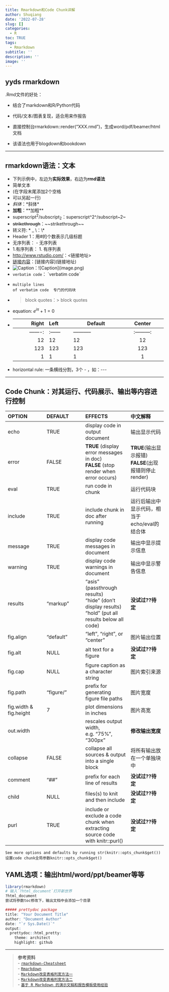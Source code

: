```yaml
---
title: Rmarkdown和Code Chunk详解
author: Shuqiang
date: '2022-07-28'
slug: []
categories:
  - R
toc: TRUE
tags:
  - Rmarkdown
subtitle: ''
description: ''
image: ''
---
```


## yyds rmarkdown

.Rmd文件的好处：

  - 结合了markdown和R/Python代码
  
  - 代码/文本/图表复现，适合用来作报告
  
  - 直接控制台rmarkdown::render(“XXX.rmd”)，生成word/pdf/beamer/html文档
  
  - 该语法也用于blogdown和bookdown
  
---

## rmarkdown语法：文本

- 下列示例中，左边为**实际效果**，右边为**rmd语法**  
- 简单文本  
- (在字段末尾添加2个空格  
- 可以另起一行)
- *斜体*：\*斜体\*  
- **加粗**：\*\*加粗\*\*  
- superscript^2^/subscript~2~：superscript\^2\^\/subscript\~2\~  
- ~~strikethrough~~：\~\~strikethrough\~\~  
- 转义符: \* \_ \\：\\*  
- Header 1：用#的个数表示几级标题 
- 无序列表： \- 无序列表  
- 1.有序列表： 1. 有序列表
- <http://www.rstudio.com/>：\<链接地址\>
- [链接内容](链接地址)：\[链接内容]\(链接地址)  
- ![Caption]()：!\[Caption]\(image.png)  
- `verbatim code`： \`verbatim code\`  
- ```  
multiple lines
of verbatim code  专门的代码块
```
- > block quotes：\> block quotes  
- equation: $e^{i \pi} + 1 = 0$  
-  Right | Left | Default | Center | 
|-------:|:------|-----------|:---------:|
|-------\:|\:------|-----------|\:---------\:|
| 12 | 12 | 12 | 12 | 
| 123 | 123 | 123 | 123 | 
| 1 | 1 | 1 | 1 |

- horizontal rule:  一条横线分割，3个 - ，如：\-\-\-  

---  


## Code Chunk：对其运行、代码展示、输出等内容进行控制


<style>
table th:first-of-type {
    width: 3cm;
}
table th:nth-of-type(2) {
    width: 2cm;
}
table th:nth-of-type(3) {
    width: 5cm;
}
table th:nth-of-type(4) {
    width: 4cm;
}
</style>

| OPTION  <div style="width:15px">   |  DEFAULT <div style="width:10px"> | EFFECTS  <div style="width:40px">|  中文解释 <div style="width:35px"> |
|:----------|:----------|:------------|:---------| 
|echo       |TRUE       |display code in output document|输出显示代码|
|error      |FALSE      |**TRUE** (display error messages in doc) <br> **FALSE** (stop render when error occurs)| **TRUE**(输出显示报错) <br> **FALSE**(出现报错则停止render)|
|eval       |TRUE     |run code in chunk                | 运行代码块 |
|include    |TRUE     |include chunk in doc after running| 运行后输出中显示代码，相当于echo/eval的结合体|
|message    |TRUE     |display code messages in document| 输出中显示提示信息|
|warning    |TRUE     |display code warnings in document| 输出中显示警告信息|
|results    |"markup" |"asis" (passthrough results)  <br>  "hide" (don't display results)  <br>  "hold" (put all results below all code)| **没试过??待定** |
|fig.align  |"default"| "left", "right", or "center"| 图片输出位置 |
|fig.alt    |NULL     |alt text for a figure| **没试过??待定** |
|fig.cap    |NULL     |figure caption as a character string| 图片索引来源 |
|fig.path   |"figure/" |prefix for generating figure file paths| 图片宽度 |
|fig.width & fig.height |7 |plot dimensions in inches| 图片高宽 |
|out.width  |         |rescales output width, e.g. "75%", "300px"| **修改输出宽度** |
|collapse   |FALSE    |collapse all sources & output into a single block| 将所有输出放在一个单独块中 |
|comment    |"##"     |prefix for each line of results| **没试过??待定** |
|child      |NULL     |files(s) to knit and then include| **没试过??待定** |
|purl       |TRUE     |include or exclude a code chunk when extracting source code with knitr::purl()| **没试过??待定** |

```
See more options and defaults by running str(knitr::opts_chunk$get())
设置code chunk全局参数knitr::opts_chunk$get()
```


## YAML选项：输出html/word/ppt/beamer等等

```r
library(rmarkdown)
# 输入`?html_document`打开新世界
?html_document
尝试将参数toc修改下，输出文档中会添加一个目录

##### prettydoc package
title: "Your Document Title"
author: "Document Author"
date: "`r Sys.Date()`"
output:
  prettydoc::html_pretty:
    theme: architect
    highlight: github
```

---

> **参考资料**  
- [`rmarkdown-Cheatsheet`](https://www.rstudio.com/resources/cheatsheets/)  
- [`Rmarkdown`](http://rmarkdown.rstudio.com/index.html)  
- [`Markdown改变表格列宽方法一`](https://zhuanlan.zhihu.com/p/93239297)  
- [`Markdown改变表格列宽方法二`](https://blog.zhheo.com/p/2307e72f.html)  
- [`基于 R Markdown 的演示文稿和报告模板使用经验`](https://cosx.org/2019/06/r-markdown-slides-ljj/)
